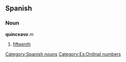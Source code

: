 == Spanish == 
=== Noun === 
'''quinceavo''' ''m'' 
# [[fifteenth]] 
[[Category:Spanish nouns]]
[[Category:Es:Ordinal numbers]]